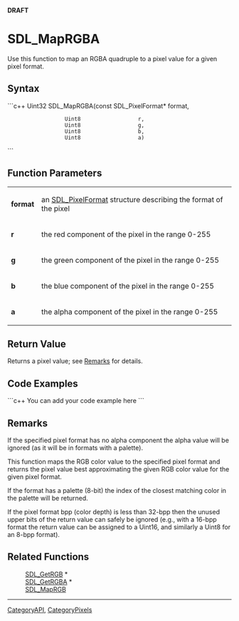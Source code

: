 <!-- pragma section-numbers off -->
<!-- pragma disable-camelcase -->
'''DRAFT'''

= SDL_MapRGBA =
Use this function to map an RGBA quadruple to a pixel value for a given pixel format.


== Syntax ==
```c++
Uint32 SDL_MapRGBA(const SDL_PixelFormat* format,
                   Uint8                  r, 
                   Uint8                  g, 
                   Uint8                  b,
                   Uint8                  a)
```

== Function Parameters ==
{|
|'''format'''
|an [[SDL_PixelFormat]] structure describing the format of the pixel
|-
|'''r'''
|the red component of the pixel in the range 0-255
|-
|'''g'''
|the green component of the pixel in the range 0-255
|-
|'''b'''
|the blue component of the pixel in the range 0-255
|-
|'''a'''
|the alpha component of the pixel in the range 0-255
|}

== Return Value ==
Returns a pixel value; see [[#Remarks|Remarks]] for details.

== Code Examples ==
```c++
You can add your code example here
```

== Remarks ==
If the specified pixel format has no alpha component the alpha value will be ignored (as it will be in formats with a palette).

This function maps the RGB color value to the specified pixel format and returns the pixel value best approximating the given RGB color value for the given pixel format.

If the format has a palette (8-bit) the index of the closest matching color in the palette will be returned.

If the pixel format bpp (color depth) is less than 32-bpp then the unused upper bits of the return value can safely be ignored (e.g., with a 16-bpp format the return value can be assigned to a Uint16, and similarly a Uint8 for an 8-bpp format). 

== Related Functions ==
:[[SDL_GetRGB]] *
:[[SDL_GetRGBA]] *
:[[SDL_MapRGB]]

----
[[CategoryAPI]], [[CategoryPixels]]
